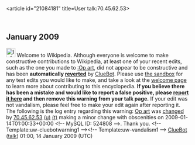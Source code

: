 <article id="21084181" title=User talk:70.45.62.53>
	<talkpage id="21084181" title="User talk:70.45.62.53">


== January 2009 ==
[[Image:Information.svg|left|25px]] Welcome to Wikipedia. Although everyone is welcome to make constructive contributions to Wikipedia, at least one of your recent edits, such as the one you made to [[:Op art]], did not appear to be constructive and has been '''automatically [[Help:Reverting|reverted]]''' by [[User:ClueBot|ClueBot]].  Please use [[Wikipedia:Sandbox|the sandbox]] for any test edits you would like to make, and take a look at the [[Wikipedia:Introduction|welcome page]] to learn more about contributing to this encyclopedia.  '''If you believe there has been a mistake and would like to report a false positive, please [[User:ClueBot/FalsePositives|report it here]] and then remove this warning from your talk page.'''  If your edit was not vandalism, please feel free to make your edit again after reporting it. The following is the log entry regarding this warning: [[Op art]] was [http://en.wikipedia.org/w/index.php?title=Op+art&amp;diff=263937074&amp;oldid=263935524 changed] by [[Special:Contributions/70.45.62.53|70.45.62.53]] [[User:70.45.62.53|(u)]] [[User talk:70.45.62.53|(t)]] making a minor change with obscenities on 2009-01-14T01:00:33+00:00 &lt;!-- MySQL ID: 524808 --&gt;. Thank you. &lt;!-- Template:uw-cluebotwarning1 --&gt;&lt;!-- Template:uw-vandalism1 --&gt; [[User:ClueBot|ClueBot]] ([[User talk:ClueBot|talk]]) 01:00, 14 January 2009 (UTC)
	</talkpage>
</article>
